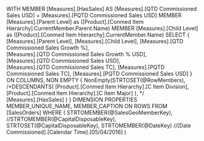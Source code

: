 ﻿
WITH
MEMBER [Measures].[HasSales] AS 
	[Measures].[QTD Commissioned Sales USD] + [Measures].[PQTD Commissioned Sales USD] 
MEMBER [Measures].[Parent Level] as
 ([Product].[Conmed Item Hierarchy].CurrentMember.Parent.Name)
MEMBER [Measures].[Child Level] as
 ([Product].[Conmed Item Hierarchy].CurrentMember.Name) 
SELECT
{	
	[Measures].[Parent Level],
	[Measures].[Child Level],
	[Measures].[QTD Commissioned Sales Growth %],	
	[Measures].[QTD Commissioned Sales Growth % USD],	
	[Measures].[QTD Commissioned Sales USD],	
	[Measures].[QTD Commissioned Sales TC],
	[Measures].[PQTD Commissioned Sales TC],
	[Measures].[PQTD Commissioned Sales USD]
} ON COLUMNS,
NON EMPTY
{
    NonEmpty(STRTOSET(@RowMembers),
		/*DESCENDANTS(
			[Product].[Conmed Item Hierarchy].[C Item Division],
			[Product].[Conmed Item Hierarchy].[C Item Major]
			),
			*/			
			 [Measures].[HasSales]
		)
} 
DIMENSION PROPERTIES 
MEMBER_UNIQUE_NAME,
MEMBER_CAPTION
ON ROWS
FROM [SalesOrders]
WHERE (
	STRTOMEMBER(@SalesGeoMemberKey),
	//STRTOMEMBER(@CapitalDisposableKey),
	STRTOSET(@CapitalDisposableKey),
	STRTOMEMBER(@DateKey) //[Date Commissioned].[Calendar Time].[05/04/2016]
)
